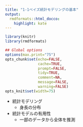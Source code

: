 ```yaml
---
title: "1-1ベイズ統計モデリングの基本"
output:
  rmdformats::html_docco:
    highlight: kate
---
```



```r
library(knitr)
library(rmdformats)

## Global options
options(max.print="75")
opts_chunk$set(echo=FALSE,
               cache=TRUE,
               prompt=FALSE,
               tidy=TRUE,
               comment=NA,
               message=FALSE,
               warning=FALSE)
opts_knit$set(width=75)
```

  - 統計モデリング
    - 身長の分布
  - 統計モデルの有用性
    - 一部のデータから全体を推測